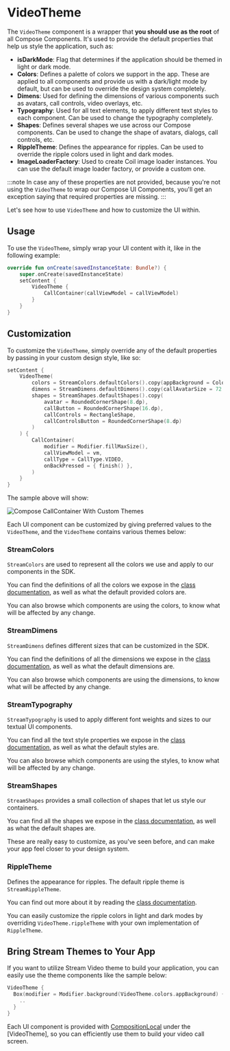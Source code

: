 # VideoTheme

The `VideoTheme` component is a wrapper that **you should use as the root** of all Compose Components. It's used to provide the default properties that help us style the application, such as:

* **isDarkMode**: Flag that determines if the application should be themed in light or dark mode.
* **Colors**: Defines a palette of colors we support in the app. These are applied to all components and provide us with a dark/light mode by default, but can be used to override the design system completely.
* **Dimens**: Used for defining the dimensions of various components such as avatars, call controls, video overlays, etc.
* **Typography**: Used for all text elements, to apply different text styles to each component. Can be used to change the typography completely.
* **Shapes**: Defines several shapes we use across our Compose components. Can be used to change the shape of avatars, dialogs, call controls, etc.
* **RippleTheme**: Defines the appearance for ripples. Can be used to override the ripple colors used in light and dark modes.
* **ImageLoaderFactory**: Used to create Coil image loader instances. You can use the default image loader factory, or provide a custom one.

:::note
In case any of these properties are not provided, because you're not using the `VideoTheme` to wrap our Compose UI Components, you'll get an exception saying that required properties are missing.
:::

Let's see how to use `VideoTheme` and how to customize the UI within.

## Usage

To use the `VideoTheme`, simply wrap your UI content with it, like in the following example:

```kotlin {3,5}
override fun onCreate(savedInstanceState: Bundle?) {
    super.onCreate(savedInstanceState)
    setContent {
        VideoTheme {
            CallContainer(callViewModel = callViewModel)
        }
    }
}
```

## Customization

To customize the `VideoTheme`, simply override any of the default properties by passing in your custom design style, like so:

```kotlin
setContent {
    VideoTheme(
        colors = StreamColors.defaultColors().copy(appBackground = Color.Black),
        dimens = StreamDimens.defaultDimens().copy(callAvatarSize = 72.dp),
        shapes = StreamShapes.defaultShapes().copy(
            avatar = RoundedCornerShape(8.dp),
            callButton = RoundedCornerShape(16.dp),
            callControls = RectangleShape,
            callControlsButton = RoundedCornerShape(8.dp)
        )
    ) {
        CallContainer(
            modifier = Modifier.fillMaxSize(),
            callViewModel = vm,
            callType = CallType.VIDEO,
            onBackPressed = { finish() },
        )
    }
}
```

The sample above will show:

![Compose CallContainer With Custom Themes](../assets/compose_video_theme_custom.png)

Each UI component can be customized by giving preferred values to the `VideoTheme`, and the `VideoTheme` contains various themes below:

### StreamColors

`StreamColors` are used to represent all the colors we use and apply to our components in the SDK.

You can find the definitions of all the colors we expose in the [class documentation](https://github.com/GetStream/stream-video-android/blob/main/stream-video-android-compose/src/main/kotlin/io/getstream/video/android/compose/theme/StreamColors.kt), as well as what the default provided colors are.

You can also browse which components are using the colors, to know what will be affected by any change.

### StreamDimens

`StreamDimens` defines different sizes that can be customized in the SDK.

You can find the definitions of all the dimensions we expose in the [class documentation](https://github.com/GetStream/stream-video-android/blob/main/stream-video-android-compose/src/main/kotlin/io/getstream/video/android/compose/theme/StreamDimens.kt), as well as what the default dimensions are.

You can also browse which components are using the dimensions, to know what will be affected by any change.

### StreamTypography

`StreamTypography` is used to apply different font weights and sizes to our textual UI components.

You can find all the text style properties we expose in the [class documentation](https://github.com/GetStream/stream-video-android/blob/main/stream-video-android-compose/src/main/kotlin/io/getstream/video/android/compose/theme/StreamTypography.kt), as well as what the default styles are.

You can also browse which components are using the styles, to know what will be affected by any change.

### StreamShapes

`StreamShapes` provides a small collection of shapes that let us style our containers.

You can find all the shapes we expose in the [class documentation](https://github.com/GetStream/stream-video-android/blob/main/stream-video-android-compose/src/main/kotlin/io/getstream/video/android/compose/theme/StreamShapes.kt), as well as what the default shapes are.

These are really easy to customize, as you've seen before, and can make your app feel closer to your design system.

### RippleTheme

Defines the appearance for ripples. The default ripple theme is `StreamRippleTheme`.

You can find out more about it by reading the [class documentation](https://github.com/GetStream/stream-video-android/blob/main/stream-video-android-compose/src/main/kotlin/io/getstream/video/android/compose/theme/StreamRippleTheme.kt).

You can easily customize the ripple colors in light and dark modes by overriding `VideoTheme.rippleTheme` with your own implementation of `RippleTheme`.

## Bring Stream Themes to Your App

If you want to utilize Stream Video theme to build your application, you can easily use the theme components like the sample below:

```kotlin
VideoTheme {
  Box(modifier = Modifier.background(VideoTheme.colors.appBackground) {
    ..
  }
}
```

Each UI component is provided with [CompositionLocal](https://developer.android.com/jetpack/compose/compositionlocal) under the [VideoTheme], so you can efficiently use them to build your video call screen.
